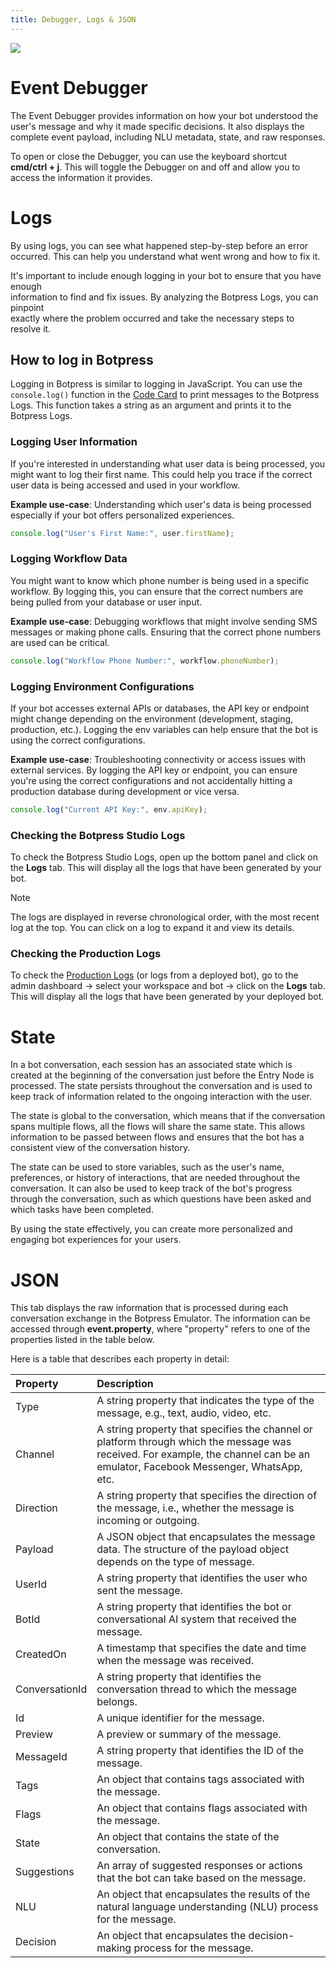 ```yaml
---
title: Debugger, Logs & JSON
---
```


<img src="./event-debugger-logs-json.png" />

# Event Debugger

The Event Debugger provides information on how your bot understood the user's message and why it made specific decisions. It also displays the complete event payload, including NLU metadata, state, and raw responses.

To open or close the Debugger, you can use the keyboard shortcut **cmd/ctrl + j**. This will toggle the Debugger on and off and allow you to access the information it provides.

# Logs

By using logs, you can see what happened step-by-step before an error occurred. This can help you understand what went wrong and how to fix it.

It's important to include enough logging in your bot to ensure that you have enough\
information to find and fix issues. By analyzing the Botpress Logs, you can pinpoint\
exactly where the problem occurred and take the necessary steps to resolve it.

## How to log in Botpress

Logging in Botpress is similar to logging in JavaScript. You can use the `console.log()` function in the [Code Card](https://botpress.com/docs/execute-code) to print messages to the Botpress Logs. This function takes a string as an argument and prints it to the Botpress Logs.

### Logging User Information

If you're interested in understanding what user data is being processed, you might want to log their first name. This could help you trace if the correct user data is being accessed and used in your workflow.

**Example use-case**: Understanding which user's data is being processed especially if your bot offers personalized experiences.

```javascript
console.log("User's First Name:", user.firstName);
```

### Logging Workflow Data

You might want to know which phone number is being used in a specific workflow. By logging this, you can ensure that the correct numbers are being pulled from your database or user input.

**Example use-case**: Debugging workflows that might involve sending SMS messages or making phone calls. Ensuring that the correct phone numbers are used can be critical.

```javascript
console.log("Workflow Phone Number:", workflow.phoneNumber);
```

### Logging Environment Configurations

If your bot accesses external APIs or databases, the API key or endpoint might change depending on the environment (development, staging, production, etc.). Logging the env variables can help ensure that the bot is using the correct configurations.

**Example use-case**: Troubleshooting connectivity or access issues with external services. By logging the API key or endpoint, you can ensure you're using the correct configurations and not accidentally hitting a production database during development or vice versa.

```javascript
console.log("Current API Key:", env.apiKey);
```

### Checking the Botpress Studio Logs

To check the Botpress Studio Logs, open up the bottom panel and click on the **Logs** tab. This will display all the logs that have been generated by your bot.

<Note>
Note

The logs are displayed in reverse chronological order, with the most recent log at the top. You can click on a log to expand it and view its details.
</Note>

### Checking the Production Logs

To check the [Production Logs](https://botpress.com/docs/admin-logs) (or logs from a deployed bot), go to the admin dashboard -> select your workspace and bot -> click on the **Logs** tab. This will display all the logs that have been generated by your deployed bot.

# State

In a bot conversation, each session has an associated state which is created at the beginning of the conversation just before the Entry Node is processed. The state persists throughout the conversation and is used to keep track of information related to the ongoing interaction with the user.

The state is global to the conversation, which means that if the conversation spans multiple flows, all the flows will share the same state. This allows information to be passed between flows and ensures that the bot has a consistent view of the conversation history.

The state can be used to store variables, such as the user's name, preferences, or history of interactions, that are needed throughout the conversation. It can also be used to keep track of the bot's progress through the conversation, such as which questions have been asked and which tasks have been completed.

By using the state effectively, you can create more personalized and engaging bot experiences for your users.

# JSON

This tab displays the raw information that is processed during each conversation exchange in the Botpress Emulator. The information can be accessed through **event.property**, where "property" refers to one of the properties listed in the table below.

Here is a table that describes each property in detail:

| Property       | Description                                                                                                                                                                      |
| :------------- | :------------------------------------------------------------------------------------------------------------------------------------------------------------------------------- |
| Type           | A string property that indicates the type of the message, e.g., text, audio, video, etc.                                                                                         |
| Channel        | A string property that specifies the channel or platform through which the message was received. For example, the channel can be an emulator, Facebook Messenger, WhatsApp, etc. |
| Direction      | A string property that specifies the direction of the message, i.e., whether the message is incoming or outgoing.                                                                |
| Payload        | A JSON object that encapsulates the message data. The structure of the payload object depends on the type of message.                                                            |
| UserId         | A string property that identifies the user who sent the message.                                                                                                                 |
| BotId          | A string property that identifies the bot or conversational AI system that received the message.                                                                                 |
| CreatedOn      | A timestamp that specifies the date and time when the message was received.                                                                                                      |
| ConversationId | A string property that identifies the conversation thread to which the message belongs.                                                                                          |
| Id             | A unique identifier for the message.                                                                                                                                             |
| Preview        | A preview or summary of the message.                                                                                                                                             |
| MessageId      | A string property that identifies the ID of the message.                                                                                                                         |
| Tags           | An object that contains tags associated with the message.                                                                                                                        |
| Flags          | An object that contains flags associated with the message.                                                                                                                       |
| State          | An object that contains the state of the conversation.                                                                                                                           |
| Suggestions    | An array of suggested responses or actions that the bot can take based on the message.                                                                                           |
| NLU            | An object that encapsulates the results of the natural language understanding (NLU) process for the message.                                                                     |
| Decision       | An object that encapsulates the decision-making process for the message.                                                                                                         |
